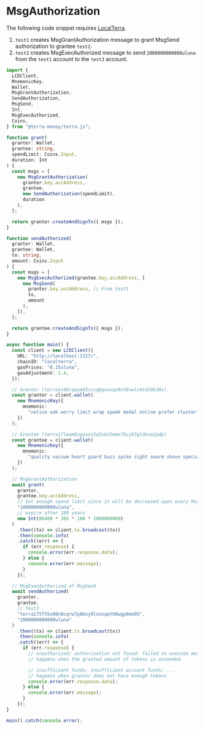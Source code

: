 # MsgAuthorization

The following code snippet requires [LocalTerra](../localterra/README.mdx).

1. `test1` creates MsgGrantAuthorization message to grant MsgSend authorization to grantee `test2`.
2. `test2` creates MsgExecAuthorized message to send `2000000000000uluna` from the `test1` account to the `test3` account.

```ts
import {
  LCDClient,
  MnemonicKey,
  Wallet,
  MsgGrantAuthorization,
  SendAuthorization,
  MsgSend,
  Int,
  MsgExecAuthorized,
  Coins,
} from "@terra-money/terra.js";

function grant(
  granter: Wallet,
  grantee: string,
  spendLimit: Coins.Input,
  duration: Int
) {
  const msgs = [
    new MsgGrantAuthorization(
      granter.key.accAddress,
      grantee,
      new SendAuthorization(spendLimit),
      duration
    ),
  ];

  return granter.createAndSignTx({ msgs });
}

function sendAuthorized(
  granter: Wallet,
  grantee: Wallet,
  to: string,
  amount: Coins.Input
) {
  const msgs = [
    new MsgExecAuthorized(grantee.key.accAddress, [
      new MsgSend(
        granter.key.accAddress, // From test1
        to,
        amount
      ),
    ]),
  ];

  return grantee.createAndSignTx({ msgs });
}

async function main() {
  const client = new LCDClient({
    URL: "http://localhost:1317/",
    chainID: "localterra",
    gasPrices: "0.15uluna",
    gasAdjustment: 1.4,
  });

  // Granter (terra1x46rqay4d3cssq8gxxvqz8xt6nwlz4td20k38v)
  const granter = client.wallet(
    new MnemonicKey({
      mnemonic:
        "notice oak worry limit wrap speak medal online prefer cluster roof addict wrist behave treat actual wasp year salad speed social layer crew genius",
    })
  );

  // Grantee (terra17lmam6zguazs5q5u6z5mmx76uj63gldnse2pdp)
  const grantee = client.wallet(
    new MnemonicKey({
      mnemonic:
        "quality vacuum heart guard buzz spike sight swarm shove special gym robust assume sudden deposit grid alcohol choice devote leader tilt noodle tide penalty",
    })
  );

  // MsgGrantAuthorization
  await grant(
    granter,
    grantee.key.accAddress,
    // Set enough spend limit since it will be decreased upon every MsgSend transactions
    "1000000000000uluna",
    // expire after 100 years
    new Int(86400 * 365 * 100 * 1000000000)
  )
    .then((tx) => client.tx.broadcast(tx))
    .then(console.info)
    .catch((err) => {
      if (err.response) {
        console.error(err.response.data);
      } else {
        console.error(err.message);
      }
    });

  // MsgExecAuthorized of MsgSend
  await sendAuthorized(
    granter,
    grantee,
    // Test3
    "terra1757tkx08n0cqrw7p86ny9lnxsqeth0wgp0em95",
    "2000000000000uluna"
  )
    .then((tx) => client.tx.broadcast(tx))
    .then(console.info)
    .catch((err) => {
      if (err.response) {
        // unauthorized: authorization not found: failed to execute message; message index: 0: failed to simulate tx
        // happens when the granted amount of tokens is exceeded.

        // insufficient funds: insufficient account funds; ...
        // happens when granter does not have enough tokens
        console.error(err.response.data);
      } else {
        console.error(err.message);
      }
    });
}

main().catch(console.error);

```
